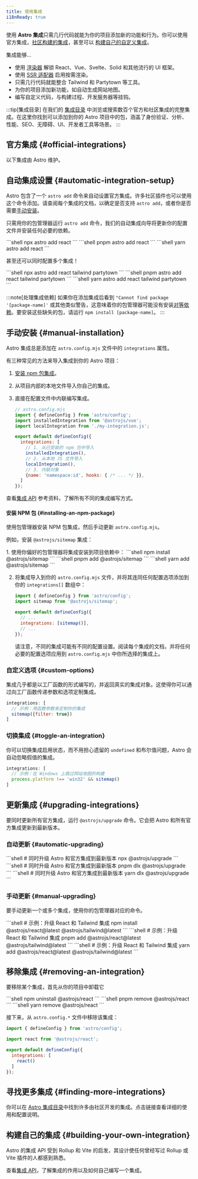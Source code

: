 ```yaml
---
title: 使用集成
i18nReady: true
---
```




使用 **Astro 集成**只需几行代码就能为你的项目添加新的功能和行为。你可以使用官方集成，[社区构建的集成](#finding-more-integrations)，甚至可以 [构建自己的自定义集成](#building-your-own-integration)。

集成能够...

- 使用 [渲染器](/zh-cn/guides/framework-components/) 解锁 React、Vue、Svelte、Solid 和其他流行的 UI 框架。
- 使用 [SSR 适配器](/zh-cn/guides/server-side-rendering/) 启用按需渲染。
- 只需几行代码就能整合 Tailwind 和 Partytown 等工具。
- 为你的项目添加新功能，如自动生成网站地图。
- 编写自定义代码，与构建过程、开发服务器等挂钩。

:::tip[集成目录]
在我们的 [集成目录](https://astro.build/integrations/) 中浏览或搜索数百个官方和社区集成的完整集成。在这里你找到可以添加到你的 Astro 项目中的包，涵盖了身份验证、分析、性能、SEO、无障碍、UI、开发者工具等场景。
:::

## 官方集成 \{#official-integrations\}

以下集成由 Astro 维护。

<IntegrationsNav />

## 自动集成设置 \{#automatic-integration-setup\}

Astro 包含了一个 `astro add` 命令来自动设置官方集成。许多社区插件也可以使用这个命令添加。请查阅每个集成的文档，以确定是否支持 `astro add`，或者你是否需要[手动安装](#manual-installation)。

只需用你的包管理器运行 `astro add` 命令，我们的自动集成向导将更新你的配置文件并安装任何必要的依赖。

<PackageManagerTabs>
  <Fragment slot="npm">
  ```shell
  npx astro add react
  ```
  </Fragment>
  <Fragment slot="pnpm">
  ```shell
  pnpm astro add react
  ```
  </Fragment>
  <Fragment slot="yarn">
  ```shell
  yarn astro add react
  ```
  </Fragment>
</PackageManagerTabs>

甚至还可以同时配置多个集成！

<PackageManagerTabs>
  <Fragment slot="npm">
  ```shell
  npx astro add react tailwind partytown
  ```
  </Fragment>
  <Fragment slot="pnpm">
  ```shell
  pnpm astro add react tailwind partytown
  ```
  </Fragment>
  <Fragment slot="yarn">
  ```shell
  yarn astro add react tailwind partytown
  ```
  </Fragment>
</PackageManagerTabs>

:::note[处理集成依赖]
如果你在添加集成后看到 `"Cannot find package '[package-name]'` 或其他类似警告，这意味着你的包管理器可能没有安装[对等依赖](https://nodejs.org/en/blog/npm/peer-dependencies/)。要安装这些缺失的包，请运行 `npm install [package-name]`。
:::

## 手动安装 \{#manual-installation\}

Astro 集成总是添加在 `astro.config.mjs` 文件中的 `integrations` 属性。

有三种常见的方法来导入集成到你的 Astro 项目：
1. [安装 npm 包集成](#installing-an-npm-package)。
2. 从项目内部的本地文件导入你自己的集成。
3. 直接在配置文件中内联编写集成。

    ```js
    // astro.config.mjs
    import { defineConfig } from 'astro/config';
    import installedIntegration from '@astrojs/vue';
    import localIntegration from './my-integration.js';

    export default defineConfig({
      integrations: [
        // 1. 从已安装的 npm 包中导入
        installedIntegration(),
        // 2. 从本地 JS 文件导入
        localIntegration(),
        // 3. 内联对象
        {name: 'namespace:id', hooks: { /* ... */ }},
      ]
    });
    ```

查看[集成 API](/zh-cn/reference/integrations-reference/) 参考资料，了解所有不同的集成编写方式。

#### 安装 NPM 包 \{#installing-an-npm-package\}

使用包管理器安装 NPM 包集成，然后手动更新 `astro.config.mjs`。

例如，安装 `@astrojs/sitemap` 集成：

<Steps>
1. 使用你偏好的包管理器将集成安装到项目依赖中：

   <PackageManagerTabs>
     <Fragment slot="npm">
     ```shell
     npm install @astrojs/sitemap
     ```
     </Fragment>
     <Fragment slot="pnpm">
     ```shell
     pnpm add @astrojs/sitemap
     ```
     </Fragment>
     <Fragment slot="yarn">
     ```shell
     yarn add @astrojs/sitemap
     ```
     </Fragment>
   </PackageManagerTabs>

2. 将集成导入到你的 `astro.config.mjs` 文件，并将其连同任何配置选项添加到你的 `integrations[]` 数组中：

    ```js title="astro.config.mjs" ins={2} ins="sitemap()"
    import { defineConfig } from 'astro/config';
    import sitemap from '@astrojs/sitemap';

    export default defineConfig({
      // ...
      integrations: [sitemap()],
      // ...
    });
    ```

    请注意，不同的集成可能有不同的配置设置。阅读每个集成的文档，并将任何必要的配置选项应用到 `astro.config.mjs` 中你所选择的集成上。
</Steps>

### 自定义选项 \{#custom-options\}

集成几乎都是以工厂函数的形式编写的，并返回真实的集成对象。这使得你可以通过向工厂函数传递参数和选项定制集成。

```js
integrations: [
  // 示例：用函数参数来定制你的集成
  sitemap({filter: true})
]
```

### 切换集成 \{#toggle-an-integration\}

你可以切换集成启用状态，而不用担心遗留的 `undefined` 和布尔值问题，Astro 会自动忽略假值的集成。

```js
integrations: [
  // 示例：在 Windows 上跳过网站地图的构建
  process.platform !== 'win32' && sitemap()
]
```

## 更新集成 \{#upgrading-integrations\}

要同时更新所有官方集成，运行 `@astrojs/upgrade` 命令。它会把 Astro 和所有官方集成更新到最新版本。

### 自动更新 \{#automatic-upgrading\}

<PackageManagerTabs>
  <Fragment slot="npm">
  ```shell
  # 同时升级 Astro 和官方集成到最新版本
  npx @astrojs/upgrade
  ```
  </Fragment>
  <Fragment slot="pnpm">
  ```shell
  # 同时升级 Astro 和官方集成到最新版本
  pnpm dlx @astrojs/upgrade
  ```
  </Fragment>
  <Fragment slot="yarn">
  ```shell
  # 同时升级 Astro 和官方集成到最新版本
  yarn dlx @astrojs/upgrade
  ```
  </Fragment>
</PackageManagerTabs>

### 手动更新 \{#manual-upgrading\}

要手动更新一个或多个集成，使用你的包管理器对应的命令。

<PackageManagerTabs>
  <Fragment slot="npm">
  ```shell
  # 示例：升级 React 和 Tailwind 集成
  npm install @astrojs/react@latest @astrojs/tailwind@latest
  ```
  </Fragment>
  <Fragment slot="pnpm">
  ```shell
  # 示例：升级 React 和 Tailwind 集成
  pnpm add @astrojs/react@latest @astrojs/tailwind@latest
  ```
  </Fragment>
  <Fragment slot="yarn">
  ```shell
  # 示例：升级 React 和 Tailwind 集成
  yarn add @astrojs/react@latest @astrojs/tailwind@latest
  ```
  </Fragment>
</PackageManagerTabs>

## 移除集成 \{#removing-an-integration\}

要移除某个集成，首先从你的项目中卸载它

<PackageManagerTabs>
  <Fragment slot="npm">
  ```shell
  npm uninstall @astrojs/react
  ```
  </Fragment>
  <Fragment slot="pnpm">
  ```shell
  pnpm remove @astrojs/react
  ```
  </Fragment>
  <Fragment slot="yarn">
  ```shell
  yarn remove @astrojs/react
  ```
  </Fragment>
</PackageManagerTabs>

接下来，从 `astro.config.*` 文件中移除该集成：

```js title="astro.config.mjs" del={3,7}
import { defineConfig } from 'astro/config';

import react from '@astrojs/react';

export default defineConfig({
  integrations: [
    react()
  ]
});
```

## 寻找更多集成 \{#finding-more-integrations\}

你可以在 [Astro 集成目录](https://astro.build/integrations/)中找到许多由社区开发的集成。点击链接查看详细的使用和配置说明。

## 构建自己的集成 \{#building-your-own-integration\}

Astro 的集成 API 受到 Rollup 和 Vite 的启发，其设计使任何曾经写过 Rollup 或 Vite 插件的人都感到熟悉。

查看[集成 API](/zh-cn/reference/integrations-reference/)，了解集成的作用以及如何自己编写一个集成。
